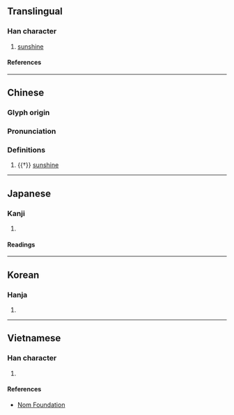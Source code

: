 {{character info}}
==Translingual==

===Han character===
{{Han char|rn=72|rad=日|as=05|sn=9|four=68037|canj=AOII|ids=⿰日令}}

# [[sunshine]]

====References====
{{Han ref|kx=0493.050|dkj=13843|dj=0856.060|hdz=21502.070|uh=6624}}

----

==Chinese==
{{zh-forms}}

===Glyph origin===
{{Han etym}}

===Pronunciation===
{{zh-pron
|m=líng,līng
|c=ling4
|mc=y
|oc=y
|cat=n
}}

===Definitions===
{{zh-hanzi}}

# {{†}} [[sunshine]]

----

==Japanese==

===Kanji===
{{ja-kanji|grade=|rs=日05}}

# {{rfdef|ja|sort=日05}}

====Readings====
{{ja-readings
|on=れい, りょう
|nanori=さとる
}}

----

==Korean==

===Hanja===
{{ko-hanja|hangeul=[[령]]>[[영]]|eumhun=|rv=ryeong>yeong|mr=ryŏng>yŏng|y=lyeng>yeng}}

# {{rfdef|ko|sort=日05}}

----

==Vietnamese==

===Han character===
{{vi-readings|rs=日05|reading=[[lình]], [[rảnh]]}}

# {{rfdef|vi|sort=日05}}

====References====
* [http://nomfoundation.org/common/nom_details.php?codepoint=6624 Nom Foundation]